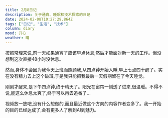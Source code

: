 ```yaml
---
title: 2月8日记
description: 关于通宵、睡眠和技术探索的日记
date: 2024-02-08T10:27:29.864Z
tags: ["日记", "生活", "技术"]
column: diary
mood: 开心
weather: 晴
---
```


按照常理来说,前一天如果通宵了应该早点休息,然后才能面对新一天的工作。但没想到这次直接48小时没休息。

然而,身体不会因为我今天上班而照顾我,从四点钟开始入睡,早上七点四十醒了。实在没有精力去上这个破班,于是我只能把我最后一天假期留在了今天睡觉。

刚刚才醒来,是下午四点钟,终于晴天了。阳光在窗帘一侧透了进来,很温暖。不得不说,能这么休息太爽了,终于可以再去追番了...

视频放一放吧,没有什么想做的,而且最近做这个方向的内容作者变多了。我一开始的目的已经达成了,会有更多人了解到AI到魅力。 
